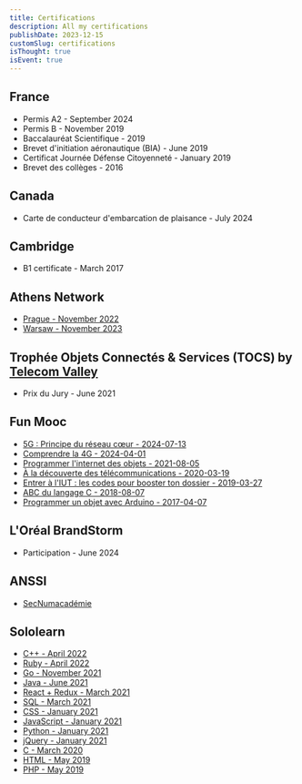 ```yaml
---
title: Certifications
description: All my certifications
publishDate: 2023-12-15
customSlug: certifications
isThought: true
isEvent: true
---
```


## France

- Permis A2 - September 2024
- Permis B - November 2019
- Baccalauréat Scientifique - 2019
- Brevet d'initiation aéronautique (BIA) - June 2019
- Certificat Journée Défense Citoyenneté - January 2019
- Brevet des collèges - 2016

## Canada

- Carte de conducteur d'embarcation de plaisance - July 2024

## Cambridge

- B1 certificate - March 2017

## Athens Network

- [Prague - November 2022](https://register.athensnetwork.eu/verify)
- [Warsaw - November 2023](https://register.athensnetwork.eu/verify)

## Trophée Objets Connectés & Services (TOCS) by [Telecom Valley](https://www.telecom-valley.fr/)

- Prix du Jury - June 2021

## Fun Mooc

- [5G : Principe du réseau cœur - 2024-07-13](https://openbadgepassport.com/app/badge/info/767877)
- [Comprendre la 4G - 2024-04-01](https://openbadgepassport.com/app/badge/info/708511)
- [Programmer l'internet des objets - 2021-08-05](https://lms.fun-mooc.fr/media/attestations/attestation_suivi_course-v1:MinesTelecom+04038+session01_e4f130d850e2f04b275090b6b452ea48.pdf)
- [À la découverte des télécommunications - 2020-03-19](https://lms.fun-mooc.fr/media/attestations/attestation_suivi_course-v1:MinesTelecom+04013+session04_b7411c2703a7ca083f5298346d303246.pdf)
- [Entrer à l'IUT : les codes pour booster ton dossier - 2019-03-27](https://lms.fun-mooc.fr/media/attestations/attestation_suivi_course-v1:parisdescartes+70002+session05_21bef0a3d032786995c836ae98e3f312.pdf)
- [ABC du langage C - 2018-08-07](https://lms.fun-mooc.fr/media/attestations/attestation_suivi_course-v1:MinesTelecom+04019+session03_e0cc55bf8fc37cad0bb0b95a551e5974.pdf)
- [Programmer un objet avec Arduino - 2017-04-07](https://lms.fun-mooc.fr/media/attestations/attestation_suivi_MinesTelecom_04017S02_session02_653a85958124efe3be3919ebced4ca1e.pdf)

## L'Oréal BrandStorm

- Participation - June 2024

## ANSSI

- [SecNumacadémie](https://secnumacademie.gouv.fr/)

## Sololearn

- [C++ - April 2022](https://www.sololearn.com/Certificate/1051-7347864/pdf/)
- [Ruby - April 2022](https://www.sololearn.com/Certificate/1081-7347864/pdf/)
- [Go - November 2021](https://www.sololearn.com/Certificate/1164-7347864/pdf/)
- [Java - June 2021](https://www.sololearn.com/Certificate/1068-7347864/pdf/)
- [React + Redux - March 2021](https://www.sololearn.com/Certificate/1097-7347864/pdf/)
- [SQL - March 2021](https://www.sololearn.com/Certificate/1060-7347864/pdf/)
- [CSS - January 2021](https://www.sololearn.com/Certificate/1023-7347864/pdf/)
- [JavaScript - January 2021](https://www.sololearn.com/Certificate/1024-7347864/pdf/)
- [Python - January 2021](https://www.sololearn.com/Certificate/1073-7347864/pdf/)
- [jQuery - January 2021](https://www.sololearn.com/Certificate/1082-7347864/pdf/)
- [C - March 2020](https://www.sololearn.com/Certificate/1089-7347864/pdf/)
- [HTML - May 2019](https://www.sololearn.com/Certificate/1014-7347864/pdf/)
- [PHP - May 2019](https://www.sololearn.com/Certificate/1059-7347864/pdf/)

